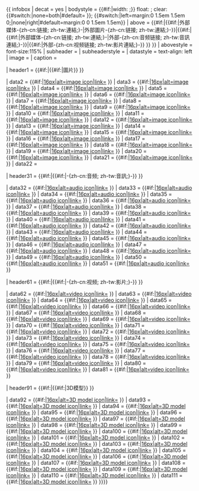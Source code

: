 {{ infobox
| decat = yes <!-- track empty rows through a separate process -->
| bodystyle      = {{#if:{{{width|}}}|width: {{{width}}};}} float: {{{float|right}}}; clear: {{#switch:{{{float|}}}|none=both|#default={{{float|right}}} }}; {{#switch:{{{float|}}}|left=margin:0 1.5em 1.5em 0;|none|right|#default=margin:0 0 1.5em 1.5em}}
| above          = {{#if:{{{image1|}}}{{{images|}}}|{{#if:{{{audio1|}}}{{{video1|}}}|外部媒体-{zh-cn:链接; zh-tw:連結;}-|外部圖片-{zh-cn:链接; zh-tw:連結;}-}}|{{#if:{{{audio1|}}}|{{#if:{{{video1|}}}|外部媒体-{zh-cn:链接; zh-tw:連結;}-|外部-{zh-cn:音频链接; zh-tw:音訊連結;}-}}|{{#if:{{{video1|}}}|外部-{zh-cn:视频链接; zh-tw:影片連結;}-}} }} }}
| abovestyle     = font-size:115%
| subheader      = {{{topic|}}}
| subheaderstyle = 
| datastyle      = text-align: left
| image          = {{{headerimage|}}}
| caption        = {{{caption|}}}

| header1        = {{#if:{{{image1|}}}{{{images|}}}|{{#if:{{{audio1|}}}{{{video1|}}}{{{model1|}}}|圖片}} }}

| data2          = {{#if:{{{image1|}}}|[[file:Searchtool.svg|16px|alt=image icon|link=]] {{{image1}}} }}
| data3          = {{#if:{{{image2|}}}|[[file:Searchtool.svg|16px|alt=image icon|link=]] {{{image2}}} }}
| data4          = {{#if:{{{image3|}}}|[[file:Searchtool.svg|16px|alt=image icon|link=]] {{{image3}}} }}
| data5          = {{#if:{{{image4|}}}|[[file:Searchtool.svg|16px|alt=image icon|link=]] {{{image4}}} }}
| data6          = {{#if:{{{image5|}}}|[[file:Searchtool.svg|16px|alt=image icon|link=]] {{{image5}}} }}
| data7          = {{#if:{{{image6|}}}|[[file:Searchtool.svg|16px|alt=image icon|link=]] {{{image6}}} }}
| data8          = {{#if:{{{image7|}}}|[[file:Searchtool.svg|16px|alt=image icon|link=]] {{{image7}}} }}
| data9          = {{#if:{{{image8|}}}|[[file:Searchtool.svg|16px|alt=image icon|link=]] {{{image8}}} }}
| data10         = {{#if:{{{image9|}}}|[[file:Searchtool.svg|16px|alt=image icon|link=]] {{{image9}}} }}
| data11         = {{#if:{{{image10|}}}|[[file:Searchtool.svg|16px|alt=image icon|link=]] {{{image10}}} }}
| data12         = {{#if:{{{image11|}}}|[[file:Searchtool.svg|16px|alt=image icon|link=]] {{{image11}}} }}
| data13         = {{#if:{{{image12|}}}|[[file:Searchtool.svg|16px|alt=image icon|link=]] {{{image12}}} }}
| data14         = {{#if:{{{image13|}}}|[[file:Searchtool.svg|16px|alt=image icon|link=]] {{{image13}}} }}
| data15         = {{#if:{{{image14|}}}|[[file:Searchtool.svg|16px|alt=image icon|link=]] {{{image14}}} }}
| data16         = {{#if:{{{image15|}}}|[[file:Searchtool.svg|16px|alt=image icon|link=]] {{{image15}}} }}
| data17         = {{#if:{{{image16|}}}|[[file:Searchtool.svg|16px|alt=image icon|link=]] {{{image16}}} }}
| data18         = {{#if:{{{image17|}}}|[[file:Searchtool.svg|16px|alt=image icon|link=]] {{{image17}}} }}
| data19         = {{#if:{{{image18|}}}|[[file:Searchtool.svg|16px|alt=image icon|link=]] {{{image18}}} }}
| data20         = {{#if:{{{image19|}}}|[[file:Searchtool.svg|16px|alt=image icon|link=]] {{{image19}}} }}
| data21         = {{#if:{{{image20|}}}|[[file:Searchtool.svg|16px|alt=image icon|link=]] {{{image20}}} }}
| data22         = {{{images|}}}

| header31       = {{#if:{{{audio1|}}}|{{#if:{{{image1|}}}{{{images|}}}{{{video1|}}}{{{model1|}}}|-{zh-cn:音频; zh-tw:音訊;}-}} }}

| data32         = {{#if:{{{audio1|}}}|[[file:Nuvola apps arts.svg|16px|alt=audio icon|link=]] {{{audio1}}} }}
| data33         = {{#if:{{{audio2|}}}|[[file:Nuvola apps arts.svg|16px|alt=audio icon|link=]] {{{audio2}}} }}
| data34         = {{#if:{{{audio3|}}}|[[file:Nuvola apps arts.svg|16px|alt=audio icon|link=]] {{{audio3}}} }}
| data35         = {{#if:{{{audio4|}}}|[[file:Nuvola apps arts.svg|16px|alt=audio icon|link=]] {{{audio4}}} }}
| data36         = {{#if:{{{audio5|}}}|[[file:Nuvola apps arts.svg|16px|alt=audio icon|link=]] {{{audio5}}} }}
| data37         = {{#if:{{{audio6|}}}|[[file:Nuvola apps arts.svg|16px|alt=audio icon|link=]] {{{audio6}}} }}
| data38         = {{#if:{{{audio7|}}}|[[file:Nuvola apps arts.svg|16px|alt=audio icon|link=]] {{{audio7}}} }}
| data39         = {{#if:{{{audio8|}}}|[[file:Nuvola apps arts.svg|16px|alt=audio icon|link=]] {{{audio8}}} }}
| data40         = {{#if:{{{audio9|}}}|[[file:Nuvola apps arts.svg|16px|alt=audio icon|link=]] {{{audio9}}} }}
| data41         = {{#if:{{{audio10|}}}|[[file:Nuvola apps arts.svg|16px|alt=audio icon|link=]] {{{audio10}}} }}
| data42         = {{#if:{{{audio11|}}}|[[file:Nuvola apps arts.svg|16px|alt=audio icon|link=]] {{{audio11}}} }}
| data43         = {{#if:{{{audio12|}}}|[[file:Nuvola apps arts.svg|16px|alt=audio icon|link=]] {{{audio12}}} }}
| data44         = {{#if:{{{audio13|}}}|[[file:Nuvola apps arts.svg|16px|alt=audio icon|link=]] {{{audio13}}} }}
| data45         = {{#if:{{{audio14|}}}|[[file:Nuvola apps arts.svg|16px|alt=audio icon|link=]] {{{audio14}}} }}
| data46         = {{#if:{{{audio15|}}}|[[file:Nuvola apps arts.svg|16px|alt=audio icon|link=]] {{{audio15}}} }}
| data47         = {{#if:{{{audio16|}}}|[[file:Nuvola apps arts.svg|16px|alt=audio icon|link=]] {{{audio16}}} }}
| data48         = {{#if:{{{audio17|}}}|[[file:Nuvola apps arts.svg|16px|alt=audio icon|link=]] {{{audio17}}} }}
| data49         = {{#if:{{{audio18|}}}|[[file:Nuvola apps arts.svg|16px|alt=audio icon|link=]] {{{audio18}}} }}
| data50         = {{#if:{{{audio19|}}}|[[file:Nuvola apps arts.svg|16px|alt=audio icon|link=]] {{{audio19}}} }}
| data51         = {{#if:{{{audio20|}}}|[[file:Nuvola apps arts.svg|16px|alt=audio icon|link=]] {{{audio20}}} }}

| header61       = {{#if:{{{video1|}}}|{{#if:{{{audio1|}}}{{{model1|}}}{{{image1|}}}{{{images|}}}|-{zh-cn:视频; zh-tw:影片;}-}} }}

| data62         = {{#if:{{{video1|}}}|[[file:Nuvola apps kaboodle.svg|16px|alt=video icon|link=]] {{{video1}}} }}
| data63         = {{#if:{{{video2|}}}|[[file:Nuvola apps kaboodle.svg|16px|alt=video icon|link=]] {{{video2}}} }}
| data64         = {{#if:{{{video3|}}}|[[file:Nuvola apps kaboodle.svg|16px|alt=video icon|link=]] {{{video3}}} }}
| data65         = {{#if:{{{video4|}}}|[[file:Nuvola apps kaboodle.svg|16px|alt=video icon|link=]] {{{video4}}} }}
| data66         = {{#if:{{{video5|}}}|[[file:Nuvola apps kaboodle.svg|16px|alt=video icon|link=]] {{{video5}}} }}
| data67         = {{#if:{{{video6|}}}|[[file:Nuvola apps kaboodle.svg|16px|alt=video icon|link=]] {{{video6}}} }}
| data68         = {{#if:{{{video7|}}}|[[file:Nuvola apps kaboodle.svg|16px|alt=video icon|link=]] {{{video7}}} }}
| data69         = {{#if:{{{video8|}}}|[[file:Nuvola apps kaboodle.svg|16px|alt=video icon|link=]] {{{video8}}} }}
| data70         = {{#if:{{{video9|}}}|[[file:Nuvola apps kaboodle.svg|16px|alt=video icon|link=]] {{{video9}}} }}
| data71         = {{#if:{{{video10|}}}|[[file:Nuvola apps kaboodle.svg|16px|alt=video icon|link=]] {{{video10}}} }}
| data72         = {{#if:{{{video11|}}}|[[file:Nuvola apps kaboodle.svg|16px|alt=video icon|link=]] {{{video11}}} }}
| data73         = {{#if:{{{video12|}}}|[[file:Nuvola apps kaboodle.svg|16px|alt=video icon|link=]] {{{video12}}} }}
| data74         = {{#if:{{{video13|}}}|[[file:Nuvola apps kaboodle.svg|16px|alt=video icon|link=]] {{{video13}}} }}
| data75         = {{#if:{{{video14|}}}|[[file:Nuvola apps kaboodle.svg|16px|alt=video icon|link=]] {{{video14}}} }}
| data76         = {{#if:{{{video15|}}}|[[file:Nuvola apps kaboodle.svg|16px|alt=video icon|link=]] {{{video15}}} }}
| data77         = {{#if:{{{video16|}}}|[[file:Nuvola apps kaboodle.svg|16px|alt=video icon|link=]] {{{video16}}} }}
| data78         = {{#if:{{{video17|}}}|[[file:Nuvola apps kaboodle.svg|16px|alt=video icon|link=]] {{{video17}}} }}
| data79         = {{#if:{{{video18|}}}|[[file:Nuvola apps kaboodle.svg|16px|alt=video icon|link=]] {{{video18}}} }}
| data80         = {{#if:{{{video19|}}}|[[file:Nuvola apps kaboodle.svg|16px|alt=video icon|link=]] {{{video19}}} }}
| data81         = {{#if:{{{video20|}}}|[[file:Nuvola apps kaboodle.svg|16px|alt=video icon|link=]] {{{video20}}} }}

| header91       = {{#if:{{{model1|}}}|{{#if:{{{audio1|}}}{{{video1|}}}{{{image1|}}}{{{images|}}}|3D模型}} }}

| data92         = {{#if:{{{model1|}}}|[[file:Cube NoEdges RGBfaces 64px.png|16px|alt=3D model icon|link=]] {{{model1}}} }}
| data93         = {{#if:{{{model2|}}}|[[file:Cube NoEdges RGBfaces 64px.png|16px|alt=3D model icon|link=]] {{{model2}}} }}
| data94         = {{#if:{{{model3|}}}|[[file:Cube NoEdges RGBfaces 64px.png|16px|alt=3D model icon|link=]] {{{model3}}} }}
| data95         = {{#if:{{{model4|}}}|[[file:Cube NoEdges RGBfaces 64px.png|16px|alt=3D model icon|link=]] {{{model4}}} }}
| data96         = {{#if:{{{model5|}}}|[[file:Cube NoEdges RGBfaces 64px.png|16px|alt=3D model icon|link=]] {{{model5}}} }}
| data97         = {{#if:{{{model6|}}}|[[file:Cube NoEdges RGBfaces 64px.png|16px|alt=3D model icon|link=]] {{{model6}}} }}
| data98         = {{#if:{{{model7|}}}|[[file:Cube NoEdges RGBfaces 64px.png|16px|alt=3D model icon|link=]] {{{model7}}} }}
| data99         = {{#if:{{{model8|}}}|[[file:Cube NoEdges RGBfaces 64px.png|16px|alt=3D model icon|link=]] {{{model8}}} }}
| data100        = {{#if:{{{model9|}}}|[[file:Cube NoEdges RGBfaces 64px.png|16px|alt=3D model icon|link=]] {{{model9}}} }}
| data101        = {{#if:{{{model10|}}}|[[file:Cube NoEdges RGBfaces 64px.png|16px|alt=3D model icon|link=]] {{{model10}}} }}
| data102        = {{#if:{{{model11|}}}|[[file:Cube NoEdges RGBfaces 64px.png|16px|alt=3D model icon|link=]] {{{model11}}} }}
| data103        = {{#if:{{{model12|}}}|[[file:Cube NoEdges RGBfaces 64px.png|16px|alt=3D model icon|link=]] {{{model12}}} }}
| data104        = {{#if:{{{model13|}}}|[[file:Cube NoEdges RGBfaces 64px.png|16px|alt=3D model icon|link=]] {{{model13}}} }}
| data105        = {{#if:{{{model14|}}}|[[file:Cube NoEdges RGBfaces 64px.png|16px|alt=3D model icon|link=]] {{{model14}}} }}
| data106        = {{#if:{{{model15|}}}|[[file:Cube NoEdges RGBfaces 64px.png|16px|alt=3D model icon|link=]] {{{model15}}} }}
| data107        = {{#if:{{{model16|}}}|[[file:Cube NoEdges RGBfaces 64px.png|16px|alt=3D model icon|link=]] {{{model16}}} }}
| data108        = {{#if:{{{model17|}}}|[[file:Cube NoEdges RGBfaces 64px.png|16px|alt=3D model icon|link=]] {{{model17}}} }}
| data109        = {{#if:{{{model18|}}}|[[file:Cube NoEdges RGBfaces 64px.png|16px|alt=3D model icon|link=]] {{{model18}}} }}
| data110        = {{#if:{{{model19|}}}|[[file:Cube NoEdges RGBfaces 64px.png|16px|alt=3D model icon|link=]] {{{model19}}} }}
| data111        = {{#if:{{{model20|}}}|[[file:Cube NoEdges RGBfaces 64px.png|16px|alt=3D model icon|link=]] {{{model20}}} }}
}}{{main other|{{#if:{{{image1|}}}{{{images|}}}{{{audio1|}}}{{{video1|}}}{{{model1|}}}||[[Category:使用沒有第一項的外部媒體模板的頁面]]}}}}<noinclude>{{documentation}}</noinclude>